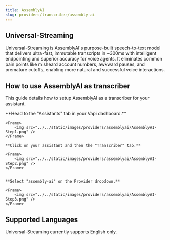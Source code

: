 ```yaml
---
title: AssemblyAI
slug: providers/transcriber/assembly-ai
---
```


## Universal-Streaming

Universal-Streaming is AssemblyAI's purpose-built speech-to-text model that delivers ultra-fast, immutable transcripts in ~300ms with intelligent endpointing and superior accuracy for voice agents. It eliminates common pain points like misheard account numbers, awkward pauses, and premature cutoffs, enabling more natural and successful voice interactions.



## How to use AssemblyAI as transcriber

This guide details how to setup AssemblyAI as a transcriber for your assistant.

<Steps>
    **Head to the "Assistants" tab in your Vapi dashboard.**

    <Frame>
        <img src="../../static/images/providers/assemblyai/AssemblyAI-Step1.png" />
    </Frame>

    **Click on your assistant and then the "Transcriber" tab.**

    <Frame> 
        <img src="../../static/images/providers/assemblyai/AssemblyAI-Step2.png" />
    </Frame>
    

    **Select "assembly-ai" on the Provider dropdown.**

    <Frame>
        <img src="../../static/images/providers/assemblyai/AssemblyAI-Step3.png" />
    </Frame>
</Steps>

## Supported Languages

Universal-Streaming currently supports English only.